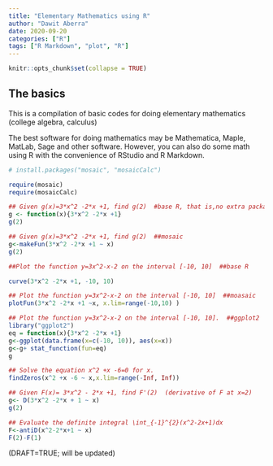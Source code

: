 ```yaml
---
title: "Elementary Mathematics using R"
author: "Dawit Aberra"
date: 2020-09-20
categories: ["R"]
tags: ["R Markdown", "plot", "R"]
---
```


```r
knitr::opts_chunk$set(collapse = TRUE)
```

## The basics
This is a compilation of basic codes for doing elementary mathematics (college algebra, calculus)

The best software for doing mathematics may be Mathematica, Maple, MatLab, Sage and other software.  However, you can also do some math using R with the convenience of RStudio and R Markdown.


```r
# install.packages("mosaic", "mosaicCalc")
```



```r

require(mosaic)
require(mosaicCalc)

```



```r

## Given g(x)=3*x^2 -2*x +1, find g(2)  #base R, that is,no extra package is used.
g <- function(x){3*x^2 -2*x +1}
g(2)
```


```r

## Given g(x)=3*x^2 -2*x +1, find g(2)  ##mosaic
g<-makeFun(3*x^2 -2*x +1 ~ x)
g(2)

```



```r

##Plot the function y=3x^2-x-2 on the interval [-10, 10]  ##base R

curve(3*x^2 -2*x +1, -10, 10)

```


```r

## Plot the function y=3x^2-x-2 on the interval [-10, 10]  ##moasaic
plotFun(3*x^2 -2*x +1 ~x, x.lim=range(-10,10) )

```



```r

## Plot the function y=3x^2-x-2 on the interval [-10, 10].  ##ggplot2
library("ggplot2")
eq = function(x){3*x^2 -2*x +1}
g<-ggplot(data.frame(x=c(-10, 10)), aes(x=x))
g<-g+ stat_function(fun=eq)
g

```






```r

## Solve the equation x^2 +x -6=0 for x.
findZeros(x^2 +x -6 ~ x,x.lim=range(-Inf, Inf))

```





```r

## Given F(x)= 3*x^2 - 2*x +1, find F'(2)  (derivative of F at x=2)
g<- D(3*x^2 -2*x + 1 ~ x)
g(2)

```





```r

## Evaluate the definite integral \int_{-1}^{2}(x^2-2x+1)dx
F<-antiD(x^2-2*x+1 ~ x)
F(2)-F(1)

```

(DRAFT=TRUE; will be updated)

